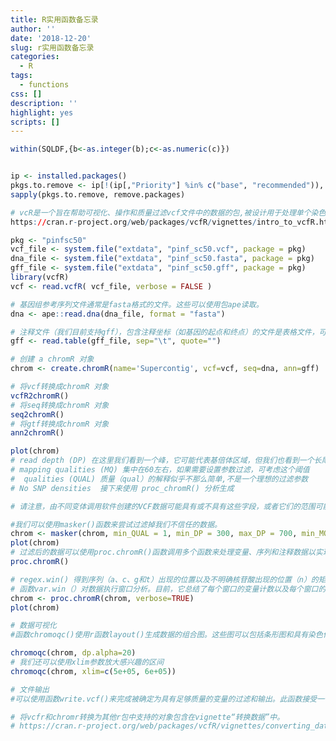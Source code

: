 ```yaml
---
title: R实用函数备忘录
author: ''
date: '2018-12-20'
slug: r实用函数备忘录
categories:
  - R
tags:
  - functions
css: []
description: ''
highlight: yes
scripts: []
---
```



```r
within(SQLDF,{b<-as.integer(b);c<-as.numeric(c)})


ip <- installed.packages()
pkgs.to.remove <- ip[!(ip[,"Priority"] %in% c("base", "recommended")), 1]
sapply(pkgs.to.remove, remove.packages)

# vcR是一个旨在帮助可视化、操作和质量过滤vcf文件中的数据的包,被设计用于处理单个染色体或者supercontig or contig
https://cran.r-project.org/web/packages/vcfR/vignettes/intro_to_vcfR.html

pkg <- "pinfsc50"
vcf_file <- system.file("extdata", "pinf_sc50.vcf", package = pkg)
dna_file <- system.file("extdata", "pinf_sc50.fasta", package = pkg)
gff_file <- system.file("extdata", "pinf_sc50.gff", package = pkg)
library(vcfR)
vcf <- read.vcfR( vcf_file, verbose = FALSE )

# 基因组参考序列文件通常是fasta格式的文件。这些可以使用包ape读取。
dna <- ape::read.dna(dna_file, format = "fasta")

# 注释文件（我们目前支持gff），包含注释坐标（如基因的起点和终点）的文件是表格文件，可以用典型的r函数读取。
gff <- read.table(gff_file, sep="\t", quote="")

# 创建 a chromR 对象
chrom <- create.chromR(name='Supercontig', vcf=vcf, seq=dna, ann=gff)

# 将vcf转换成chromR 对象
vcfR2chromR()
# 将seq转换成chromR 对象
seq2chromR()
# 将gtf转换成chromR 对象
ann2chromR()

plot(chrom)
# read depth (DP) 在这里我们看到一个峰，它可能代表基倍体区域，但我们也看到一个长尾巴，它可能代表CNV。
# mapping qualities (MQ) 集中在60左右，如果需要设置参数过滤，可考虑这个阈值
#  qualities (QUAL) 质量（qual）的解释似乎不那么简单,不是一个理想的过滤参数
# No SNP densities  接下来使用 proc_chromR() 分析生成

# 请注意，由不同变体调用软件创建的VCF数据可能具有或不具有这些字段，或者它们的范围可能不同。例如，这里的映射质量峰值为60。其他软件可以创建映射质量峰值为20或其他值的文件。这就是为什么可视化数据分布是很重要的，这样您就可以了解数据的属性。

#我们可以使用masker()函数来尝试过滤掉我们不信任的数据。
chrom <- masker(chrom, min_QUAL = 1, min_DP = 300, max_DP = 700, min_MQ = 59.9,  max_MQ = 60.1)
plot(chrom)
# 过滤后的数据可以使用proc.chromR()函数调用多个函数来处理变量、序列和注释数据以实现可视化
proc.chromR()

# regex.win() 得到序列（a、c、g和t）出现的位置以及不明确核苷酸出现的位置（n）的矩形
# 函数var.win（）对数据执行窗口分析。目前，它总结了每个窗口的变量计数以及每个窗口的G/C内容。
chrom <- proc.chromR(chrom, verbose=TRUE)
plot(chrom)

# 数据可视化 
#函数chromoqc()使用r函数layout()生成数据的组合图。这些图可以包括条形图和具有染色体坐标的散点图。

chromoqc(chrom, dp.alpha=20)
# 我们还可以使用xlim参数放大感兴趣的区间
chromoqc(chrom, xlim=c(5e+05, 6e+05))

# 文件输出
#可以使用函数write.vcf()来完成被确定为具有足够质量的变量的过滤和输出。此函数接受一个VCFR对象，并可以选择使用在前面步骤中创建的掩码将其子集，然后将其输出到（gzip）VCF文件

# 将vcfr和chromr转换为其他r包中支持的对象包含在vignette“转换数据”中。 
# https://cran.r-project.org/web/packages/vcfR/vignettes/converting_data.html
```


